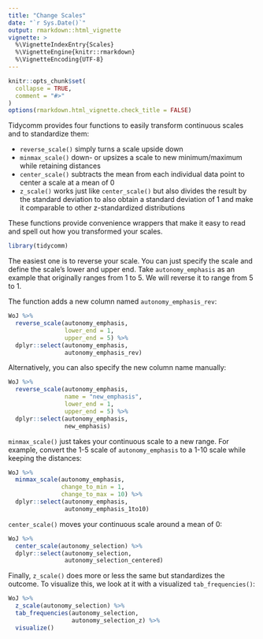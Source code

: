 ```yaml
---
title: "Change Scales"
date: "`r Sys.Date()`"
output: rmarkdown::html_vignette
vignette: >
  %\VignetteIndexEntry{Scales}
  %\VignetteEngine{knitr::rmarkdown}
  %\VignetteEncoding{UTF-8}
---
```


```r
knitr::opts_chunk$set(
  collapse = TRUE,
  comment = "#>"
)
options(rmarkdown.html_vignette.check_title = FALSE)
```

Tidycomm provides four functions to easily transform continuous scales and to standardize them:

- `reverse_scale()` simply turns a scale upside down
- `minmax_scale()` down- or upsizes a scale to new minimum/maximum while retaining distances
- `center_scale()` subtracts the mean from each individual data point to center a scale at a mean of 0
- `z_scale()` works just like `center_scale()` but also divides the result by the standard deviation to also obtain a standard deviation of 1 and make it comparable to other z-standardized distributions

These functions provide convenience wrappers that make it easy to read and spell out how you transformed your scales.

```r
library(tidycomm)
```
The easiest one is to reverse your scale. You can just specify the scale and define the scale's lower and upper end. Take `autonomy_emphasis` as an example that originally ranges from 1 to 5. We will reverse it to range from 5 to 1.

The function adds a new column named `autonomy_emphasis_rev`: 

```r
WoJ %>% 
  reverse_scale(autonomy_emphasis,
                lower_end = 1,
                upper_end = 5) %>% 
  dplyr::select(autonomy_emphasis,
                autonomy_emphasis_rev)
```

Alternatively, you can also specify the new column name manually:

```r
WoJ %>% 
  reverse_scale(autonomy_emphasis,
                name = "new_emphasis",
                lower_end = 1,
                upper_end = 5) %>% 
  dplyr::select(autonomy_emphasis,
                new_emphasis)
```

`minmax_scale()` just takes your continuous scale to a new range. For example, convert the 1-5 scale of `autonomy_emphasis` to a 1-10 scale while keeping the distances:

```r
WoJ %>% 
  minmax_scale(autonomy_emphasis,
               change_to_min = 1,
               change_to_max = 10) %>% 
  dplyr::select(autonomy_emphasis,
                autonomy_emphasis_1to10)
```

`center_scale()` moves your continuous scale around a mean of 0:

```r
WoJ %>% 
  center_scale(autonomy_selection) %>% 
  dplyr::select(autonomy_selection,
                autonomy_selection_centered)
```

Finally, `z_scale()` does more or less the same but standardizes the outcome. To visualize this, we look at it with a visualized `tab_frequencies()`:


```r
WoJ %>% 
  z_scale(autonomy_selection) %>% 
  tab_frequencies(autonomy_selection,
                  autonomy_selection_z) %>% 
  visualize()
```
